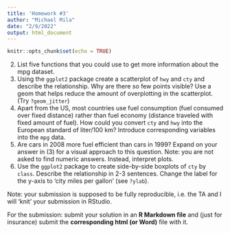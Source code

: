 ```yaml
---
title: 'Homework #3'
author: "Michael Mila"
date: "2/9/2022"
output: html_document
---
```


```r
knitr::opts_chunk$set(echo = TRUE)
```


2.  List five functions that you could use to get more information about the
mpg dataset.
3. Using the `ggplot2` package create a scatterplot of `hwy` and `cty` and describe the relationship. Why are there so few points visible? Use a geom that helps reduce the amount of overplotting in the scatterplot. (Try ```?geom_jitter```)
4. Apart from the US, most countries use fuel consumption (fuel consumed
over fixed distance) rather than fuel economy (distance traveled with fixed
amount of fuel). How could you convert `cty` and `hwy` into the European
standard of liter/100 km? Introduce corresponding variables into the `mpg` data.
5.  Are cars in 2008 more fuel efficient than cars in 1999? Expand on your answer in (3) for a visual approach to this question. Note: you are not asked to find numeric answers. Instead, interpret plots. 
6. Use the `ggplot2` package to create  side-by-side boxplots of `cty` by `class`. Describe the relationship in 2-3 sentences. 
Change the label for the y-axis to 'city miles per gallon' (see ```?ylab```).  


Note: your submission is supposed to be fully reproducible, i.e. the TA and I will 'knit' your submission in RStudio. 


For the submission: submit your solution in an **R Markdown file** and (just for insurance) submit the **corresponding html (or Word)** file with it. 